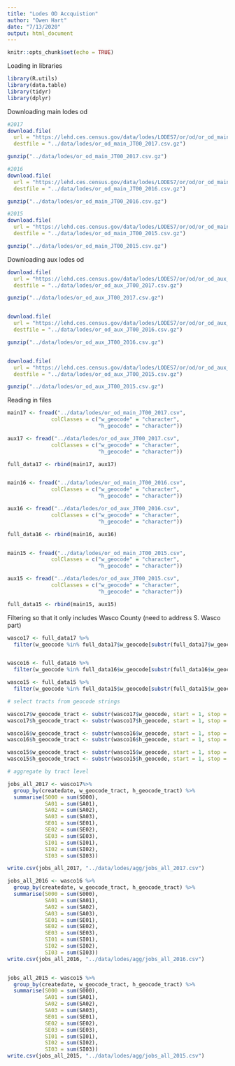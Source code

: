 ```yaml
---
title: "Lodes OD Accquistion"
author: "Owen Hart"
date: "7/13/2020"
output: html_document
---
```


```r
knitr::opts_chunk$set(echo = TRUE)
```

Loading in libraries
```r
library(R.utils)
library(data.table)
library(tidyr)
library(dplyr)
```

Downloading main lodes od
```r
#2017
download.file(
  url = "https://lehd.ces.census.gov/data/lodes/LODES7/or/od/or_od_main_JT00_2017.csv.gz", 
  destfile = "../data/lodes/or_od_main_JT00_2017.csv.gz")

gunzip("../data/lodes/or_od_main_JT00_2017.csv.gz")

#2016
download.file(
  url = "https://lehd.ces.census.gov/data/lodes/LODES7/or/od/or_od_main_JT00_2016.csv.gz", 
  destfile = "../data/lodes/or_od_main_JT00_2016.csv.gz")

gunzip("../data/lodes/or_od_main_JT00_2016.csv.gz")

#2015
download.file(
  url = "https://lehd.ces.census.gov/data/lodes/LODES7/or/od/or_od_main_JT00_2015.csv.gz", 
  destfile = "../data/lodes/or_od_main_JT00_2015.csv.gz")

gunzip("../data/lodes/or_od_main_JT00_2015.csv.gz")
```

Downloading aux lodes od
```r
download.file(
  url = "https://lehd.ces.census.gov/data/lodes/LODES7/or/od/or_od_aux_JT00_2017.csv.gz", 
  destfile = "../data/lodes/or_od_aux_JT00_2017.csv.gz")

gunzip("../data/lodes/or_od_aux_JT00_2017.csv.gz")


download.file(
  url = "https://lehd.ces.census.gov/data/lodes/LODES7/or/od/or_od_aux_JT00_2016.csv.gz", 
  destfile = "../data/lodes/or_od_aux_JT00_2016.csv.gz")

gunzip("../data/lodes/or_od_aux_JT00_2016.csv.gz")


download.file(
  url = "https://lehd.ces.census.gov/data/lodes/LODES7/or/od/or_od_aux_JT00_2015.csv.gz", 
  destfile = "../data/lodes/or_od_aux_JT00_2015.csv.gz")

gunzip("../data/lodes/or_od_aux_JT00_2015.csv.gz")
```

Reading in files
```r
main17 <- fread("../data/lodes/or_od_main_JT00_2017.csv", 
              colClasses = c("w_geocode" = "character",
                             "h_geocode" = "character"))

aux17 <- fread("../data/lodes/or_od_aux_JT00_2017.csv", 
              colClasses = c("w_geocode" = "character",
                             "h_geocode" = "character"))

full_data17 <- rbind(main17, aux17)


main16 <- fread("../data/lodes/or_od_main_JT00_2016.csv", 
              colClasses = c("w_geocode" = "character",
                             "h_geocode" = "character"))

aux16 <- fread("../data/lodes/or_od_aux_JT00_2016.csv", 
              colClasses = c("w_geocode" = "character",
                             "h_geocode" = "character"))

full_data16 <- rbind(main16, aux16)


main15 <- fread("../data/lodes/or_od_main_JT00_2015.csv", 
              colClasses = c("w_geocode" = "character",
                             "h_geocode" = "character"))

aux15 <- fread("../data/lodes/or_od_aux_JT00_2015.csv", 
              colClasses = c("w_geocode" = "character",
                             "h_geocode" = "character"))

full_data15 <- rbind(main15, aux15)
```

Filtering so that it only includes Wasco County (need to address S. Wasco part)
```r
wasco17 <- full_data17 %>% 
  filter(w_geocode %in% full_data17$w_geocode[substr(full_data17$w_geocode, 1, 5) == "41065"]|h_geocode %in% full_data17$h_geocode[substr(full_data17$h_geocode, 1, 5) == "41065"])


wasco16 <- full_data16 %>% 
  filter(w_geocode %in% full_data16$w_geocode[substr(full_data16$w_geocode, 1, 5) == "41065"]|h_geocode %in% full_data16$h_geocode[substr(full_data16$h_geocode, 1, 5) == "41065"])

wasco15 <- full_data15 %>% 
  filter(w_geocode %in% full_data15$w_geocode[substr(full_data15$w_geocode, 1, 5) == "41065"]|h_geocode %in% full_data15$h_geocode[substr(full_data15$h_geocode, 1, 5) == "41065"])
```

```r
# select tracts from geocode strings

wasco17$w_geocode_tract <- substr(wasco17$w_geocode, start = 1, stop = 11)
wasco17$h_geocode_tract <- substr(wasco17$h_geocode, start = 1, stop = 11)

wasco16$w_geocode_tract <- substr(wasco16$w_geocode, start = 1, stop = 11)
wasco16$h_geocode_tract <- substr(wasco16$h_geocode, start = 1, stop = 11)

wasco15$w_geocode_tract <- substr(wasco15$w_geocode, start = 1, stop = 11)
wasco15$h_geocode_tract <- substr(wasco15$h_geocode, start = 1, stop = 11)

# aggregate by tract level

jobs_all_2017 <- wasco17%>%
  group_by(createdate, w_geocode_tract, h_geocode_tract) %>% 
  summarise(S000 = sum(S000), 
            SA01 = sum(SA01), 
            SA02 = sum(SA02), 
            SA03 = sum(SA03), 
            SE01 = sum(SE01), 
            SE02 = sum(SE02), 
            SE03 = sum(SE03), 
            SI01 = sum(SI01), 
            SI02 = sum(SI02), 
            SI03 = sum(SI03))

write.csv(jobs_all_2017, "../data/lodes/agg/jobs_all_2017.csv")

jobs_all_2016 <- wasco16 %>%
  group_by(createdate, w_geocode_tract, h_geocode_tract) %>% 
  summarise(S000 = sum(S000), 
            SA01 = sum(SA01), 
            SA02 = sum(SA02), 
            SA03 = sum(SA03), 
            SE01 = sum(SE01), 
            SE02 = sum(SE02), 
            SE03 = sum(SE03), 
            SI01 = sum(SI01), 
            SI02 = sum(SI02), 
            SI03 = sum(SI03))
write.csv(jobs_all_2016, "../data/lodes/agg/jobs_all_2016.csv")


jobs_all_2015 <- wasco15 %>%
  group_by(createdate, w_geocode_tract, h_geocode_tract) %>% 
  summarise(S000 = sum(S000), 
            SA01 = sum(SA01), 
            SA02 = sum(SA02), 
            SA03 = sum(SA03), 
            SE01 = sum(SE01), 
            SE02 = sum(SE02), 
            SE03 = sum(SE03), 
            SI01 = sum(SI01), 
            SI02 = sum(SI02), 
            SI03 = sum(SI03))
write.csv(jobs_all_2015, "../data/lodes/agg/jobs_all_2015.csv")

```


